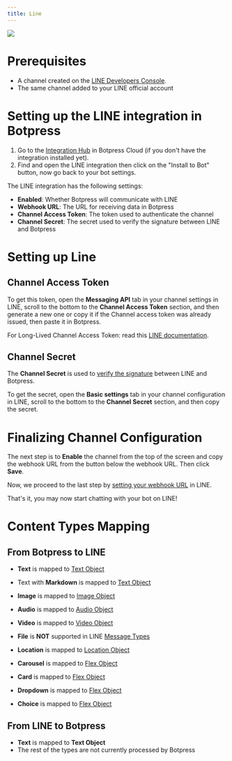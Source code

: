 ```yaml
---
title: Line
---
```



<Img src="./assets/line.png" />

# Prerequisites

* A channel created on the [LINE Developers Console](https://developers.line.biz/).
* The same channel added to your LINE official account

# Setting up the LINE integration in Botpress

1. Go to the [Integration Hub](https://app.botpress.cloud/hub) in Botpress Cloud (if you don't have the integration installed yet).
2. Find and open the LINE integration then click on the "Install to Bot" button, now go back to your bot settings.

The LINE integration has the following settings:

* **Enabled**: Whether Botpress will communicate with LINE
* **Webhook URL**: The URL for receiving data in Botpress
* **Channel Access Token**: The token used to authenticate the channel
* **Channel Secret**: The secret used to verify the signature between LINE and Botpress

# Setting up Line

## Channel Access Token

To get this token, open the **Messaging API** tab in your channel settings in LINE, scroll to the bottom to the **Channel Access Token** section, and then generate a new one or copy it if the Channel access token was already issued, then paste it in Botpress.

For Long-Lived Channel Access Token: read this [LINE documentation](https://developers.line.biz/en/docs/messaging-api/channel-access-tokens/#long-lived-channel-access-tokens).

## Channel Secret

The **Channel Secret** is used to [verify the signature](https://developers.line.biz/en/docs/messaging-api/receiving-messages/#verifying-signatures) between LINE and Botpress.

To get the secret, open the **Basic settings** tab in your channel configuration in LINE, scroll to the bottom to the **Channel Secret** section, and then copy the secret.

# Finalizing Channel Configuration

The next step is to **Enable** the channel from the top of the screen and copy the webhook URL from the button below the webhook URL. Then click **Save**.

Now, we proceed to the last step by [setting your webhook URL](https://developers.line.biz/en/docs/messaging-api/building-bot/#setting-webhook-url) in LINE.

That's it, you may now start chatting with your bot on LINE!

# Content Types Mapping

## From Botpress to LINE

* **Text** is mapped to [Text Object](https://developers.line.biz/en/docs/messaging-api/message-types/#text-messages)

* Text with **Markdown** is mapped to [Text Object](https://developers.line.biz/en/docs/messaging-api/message-types/#text-messages)

* **Image** is mapped to [Image Object](https://developers.line.biz/en/docs/messaging-api/message-types/#image-messages)

* **Audio** is mapped to [Audio Object](https://developers.line.biz/en/docs/messaging-api/message-types/#audio-messages)

* **Video** is mapped to [Video Object](https://developers.line.biz/en/docs/messaging-api/message-types/#video-messages)

* **File** is **NOT** supported in LINE [Message Types](https://developers.line.biz/en/docs/messaging-api/message-types/)

* **Location** is mapped to [Location Object](https://developers.line.biz/en/docs/messaging-api/message-types/#location-messages)

* **Carousel** is mapped to [Flex Object](https://developers.line.biz/en/docs/messaging-api/message-types/#flex-messages)

* **Card** is mapped to [Flex Object](https://developers.line.biz/en/docs/messaging-api/message-types/#flex-messages)

* **Dropdown** is mapped to [Flex Object](https://developers.line.biz/en/docs/messaging-api/message-types/#flex-messages)

* **Choice** is mapped to [Flex Object](https://developers.line.biz/en/docs/messaging-api/message-types/#flex-messages)

## From LINE to Botpress

* **Text** is mapped to **Text Object**
* The rest of the types are not currently processed by Botpress
